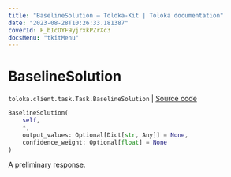 ```yaml
---
title: "BaselineSolution — Toloka-Kit | Toloka documentation"
date: "2023-08-28T10:26:33.181387"
coverId: F_bIcOYF9yjrxkPZrXc3
docsMenu: "tkitMenu"
---
```


# BaselineSolution

`toloka.client.task.Task.BaselineSolution` | [Source code](https://github.com/Toloka/toloka-kit/blob/v1.2.1/src/client/task.py#L83)

```python
BaselineSolution(
    self,
    *,
    output_values: Optional[Dict[str, Any]] = None,
    confidence_weight: Optional[float] = None
)
```

A preliminary response.
